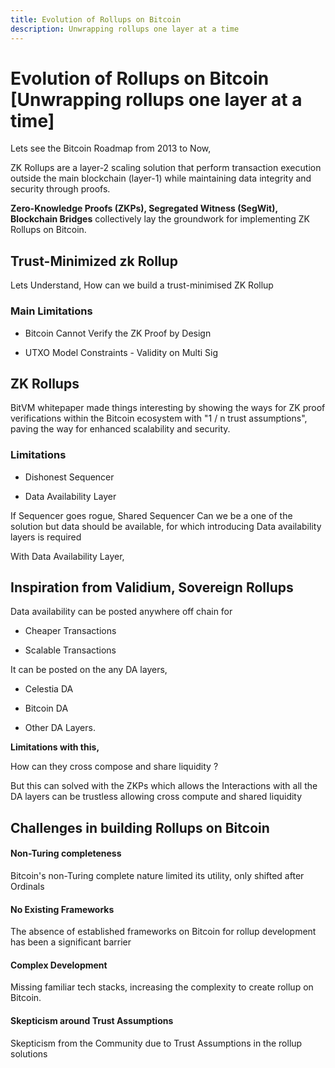 ```yaml
---
title: Evolution of Rollups on Bitcoin
description: Unwrapping rollups one layer at a time
---
```



# Evolution of Rollups on Bitcoin [Unwrapping rollups one layer at a time]

Lets see the Bitcoin Roadmap from 2013 to Now,

<ZoomImage src="/assets/roadmap.png" alt="Increased roadmap" />

ZK Rollups are a layer-2 scaling solution that perform transaction execution outside the main blockchain (layer-1) while maintaining data integrity and security through proofs.

**Zero-Knowledge Proofs (ZKPs), Segregated Witness (SegWit), Blockchain Bridges** collectively lay the groundwork for implementing ZK Rollups on Bitcoin.

## Trust-Minimized zk Rollup
Lets Understand, How can we build a trust-minimised ZK Rollup

<ZoomImage src="/assets/trustless-zk.png" alt="Trustless Zk rollup" />

### Main Limitations

- Bitcoin Cannot Verify the ZK Proof by Design

- UTXO Model Constraints - Validity on Multi Sig

## ZK Rollups

BitVM whitepaper made things interesting by showing the ways for ZK proof verifications within the Bitcoin ecosystem with "1 / n trust assumptions", paving the way for enhanced scalability and security.

<ZoomImage src="/assets/bitvm.png" alt="bitVM" />

### Limitations

- Dishonest Sequencer

- Data Availability Layer

If Sequencer goes rogue, Shared Sequencer Can we be a one of the solution but data should be available, for which introducing Data availability layers is required

With Data Availability Layer,

<ZoomImage src="/assets/data-availabilty.png" alt="Data availability layer" />

## Inspiration from Validium, Sovereign Rollups

Data availability can be posted anywhere off chain for

- Cheaper Transactions

- Scalable Transactions

It can be posted on the any DA layers,

- Celestia DA

- Bitcoin DA

- Other DA Layers.

**Limitations with this,**

How can they cross compose and share liquidity ?

But this can solved with the ZKPs which allows the Interactions with all the DA layers can be trustless allowing cross compute and shared liquidity

<ZoomImage src="/assets/da-layer.png" alt="da-layer" />

## Challenges in building Rollups on Bitcoin

#### Non-Turing completeness

Bitcoin's non-Turing complete nature limited its utility, only shifted after Ordinals

#### No Existing Frameworks

The absence of established frameworks on Bitcoin for rollup development has been a significant barrier

#### Complex Development

Missing familiar tech stacks, increasing the complexity to create rollup on Bitcoin.

#### Skepticism around Trust Assumptions

Skepticism from the Community due to Trust Assumptions in the rollup solutions

